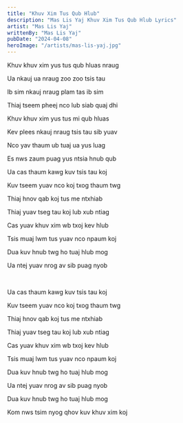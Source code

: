 ```yaml
---
title: "Khuv Xim Tus Qub Hlub"
description: "Mas Lis Yaj Khuv Xim Tus Qub Hlub Lyrics"
artist: "Mas Lis Yaj"
writtenBy: "Mas Lis Yaj"
pubDate: "2024-04-08"
heroImage: "/artists/mas-lis-yaj.jpg"
---
```


Khuv khuv xim yus tus qub hluas nraug

Ua nkauj ua nraug zoo zoo tsis tau

Ib sim nkauj nraug plam tas ib sim

Thiaj tseem pheej nco lub siab quaj dhi

Khuv khuv xim yus tus mi qub hluas

Kev plees nkauj nraug tsis tau sib yuav

Nco yav thaum ub tuaj ua yus luag

Es nws zaum puag yus ntsia hnub qub

Ua cas thaum kawg kuv tsis tau koj

Kuv tseem yuav nco koj txog thaum twg

Thiaj hnov qab koj tus me ntxhiab

Thiaj yuav tseg tau koj lub xub ntiag

Cas yuav khuv xim wb txoj kev hlub

Tsis muaj lwm tus yuav nco npaum koj

Dua kuv hnub twg ho tuaj hlub mog

Ua ntej yuav nrog av sib puag nyob

<br />

Ua cas thaum kawg kuv tsis tau koj

Kuv tseem yuav nco koj txog thaum twg

Thiaj hnov qab koj tus me ntxhiab

Thiaj yuav tseg tau koj lub xub ntiag

Cas yuav khuv xim wb txoj kev hlub

Tsis muaj lwm tus yuav nco npaum koj

Dua kuv hnub twg ho tuaj hlub mog

Ua ntej yuav nrog av sib puag nyob

Dua kuv hnub twg ho tuaj hlub mog

Kom nws tsim nyog qhov kuv khuv xim koj
